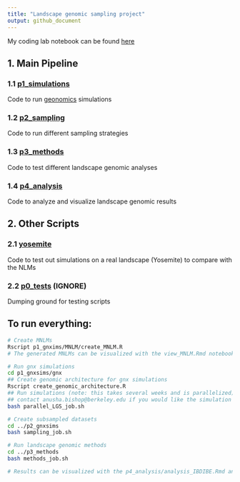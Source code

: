 ```yaml
---
title: "Landscape genomic sampling project"
output: github_document
---
```


My coding lab notebook can be found [here](https://www.notion.so/Landscape-Genomic-Sampling-d8b9fd266ecc4ecba9bd48de1a0e59c9)

## 1. Main Pipeline

### 1.1 [p1_simulations](https://github.com/AnushaPB/LandGenSamp/tree/main/p1_gnxsims)
Code to run [geonomics](https://geonomics.readthedocs.io/en/latest/) simulations

### 1.2 [p2_sampling](https://github.com/AnushaPB/LandGenSamp/tree/main/p2_sampling)
Code to run different sampling strategies

### 1.3 [p3_methods](https://github.com/AnushaPB/LandGenSamp/tree/main/p3_methods)
Code to test different landscape genomic analyses

### 1.4 [p4_analysis](https://github.com/AnushaPB/LandGenSamp/tree/main/p4_analysis)
Code to analyze and visualize landscape genomic results 

## 2. Other Scripts

### 2.1 [yosemite](https://github.com/AnushaPB/LandGenSamp/tree/main/yosemite)
Code to test out simulations on a real landscape (Yosemite) to compare with the NLMs

### 2.2 [p0_tests](https://github.com/AnushaPB/LandGenSamp/tree/main/p0_tests) (IGNORE)
Dumping ground for testing scripts 


## To run everything:

```bash
# Create MNLMs
Rscript p1_gnxims/MNLM/create_MNLM.R
# The generated MNLMs can be visualized with the view_MNLM.Rmd notebook

# Run gnx simulations
cd p1_gnxsims/gnx
## Create genomic architecture for gnx simulations
Rscript create_genomic_architecture.R
## Run simulations (note: this takes several weeks and is parallelized)
## contact anusha.bishop@berkeley.edu if you would like the simulation results
bash parallel_LGS_job.sh

# Create subsampled datasets
cd ../p2_gnxsims
bash sampling_job.sh

# Run landscape genomic methods
cd ../p3_methods
bash methods_job.sh

# Results can be visualized with the p4_analysis/analysis_IBDIBE.Rmd and p4_analysis/analysis_GEA.Rmd notebooks

```

